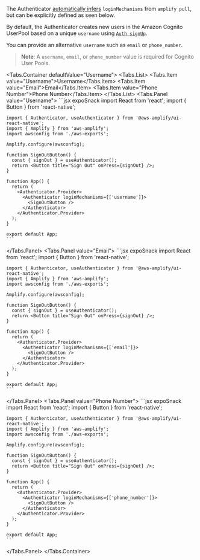 
<Alert role="none" heading="Zero Configuration">

The Authenticator [automatically infers](/connected-components/authenticator#step-1-configure-backend) `loginMechanisms` from `amplify pull`,
but can be explicitly defined as seen below.

</Alert>

By default, the Authenticator creates new users in the Amazon Cognito UserPool based on a unique `username` using
[`Auth signUp`](https://docs.amplify.aws/lib/auth/emailpassword/q/platform/js).

You can provide an alternative `username` such as `email` or `phone_number`.

> **Note**: A `username`, `email`, or `phone_number` value is required for Cognito User Pools.

<Tabs.Container defaultValue="Username">
  <Tabs.List>
    <Tabs.Item value="Username">Username</Tabs.Item>
    <Tabs.Item value="Email">Email</Tabs.Item>
    <Tabs.Item value="Phone Number">Phone Number</Tabs.Item>
  </Tabs.List>
  <Tabs.Panel value="Username">
    ```jsx expoSnack
    import React from 'react';
    import { Button } from 'react-native';

    import { Authenticator, useAuthenticator } from '@aws-amplify/ui-react-native';
    import { Amplify } from 'aws-amplify';
    import awsconfig from './aws-exports';

    Amplify.configure(awsconfig);

    function SignOutButton() {
      const { signOut } = useAuthenticator();
      return <Button title="Sign Out" onPress={signOut} />;
    }

    function App() {
      return (
        <Authenticator.Provider>
          <Authenticator loginMechanisms={['username']}>
            <SignOutButton />
          </Authenticator>
        </Authenticator.Provider>
      );
    }

    export default App;
    ```
  </Tabs.Panel>
  <Tabs.Panel value="Email">
    ```jsx expoSnack
    import React from 'react';
    import { Button } from 'react-native';

    import { Authenticator, useAuthenticator } from '@aws-amplify/ui-react-native';
    import { Amplify } from 'aws-amplify';
    import awsconfig from './aws-exports';

    Amplify.configure(awsconfig);

    function SignOutButton() {
      const { signOut } = useAuthenticator();
      return <Button title="Sign Out" onPress={signOut} />;
    }

    function App() {
      return (
        <Authenticator.Provider>
          <Authenticator loginMechanisms={['email']}>
            <SignOutButton />
          </Authenticator>
        </Authenticator.Provider>
      );
    }

    export default App;
    ```
  </Tabs.Panel>
  <Tabs.Panel value="Phone Number">
    ```jsx expoSnack
    import React from 'react';
    import { Button } from 'react-native';

    import { Authenticator, useAuthenticator } from '@aws-amplify/ui-react-native';
    import { Amplify } from 'aws-amplify';
    import awsconfig from './aws-exports';

    Amplify.configure(awsconfig);

    function SignOutButton() {
      const { signOut } = useAuthenticator();
      return <Button title="Sign Out" onPress={signOut} />;
    }

    function App() {
      return (
        <Authenticator.Provider>
          <Authenticator loginMechanisms={['phone_number']}>
            <SignOutButton />
          </Authenticator>
        </Authenticator.Provider>
      );
    }

    export default App;
    ```
  </Tabs.Panel>
</Tabs.Container>

